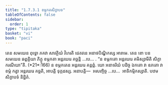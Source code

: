 ```yaml
---
title: "1.7.3.1 ខម្ភកតសិក្ខាបទ"
tableOfContents: false
sidebar:
  order: 1
type: "tipitaka"
basket: "vi"
book: "paci"
---
```



<DynamicBreadcrumb />

<Division number="596" book="paci">

<Paragraph number="1785" book="paci">
តេន សមយេន ពុទ្ធោ ភគវា សាវត្ថិយំ វិហរតិ ជេតវនេ អនាថបិណ្ឌិកស្ស អារាមេ. តេន ខោ បន សមយេន ឆព្ពគ្គិយា ភិក្ខូ ខម្ភកតា អន្តរឃរេ គច្ឆន្តិ …បេ… .
</Paragraph>

<Paragraph number="1786" book="paci">
<Emphasis>“ន ខម្ភកតោ អន្តរឃរេ គមិស្សាមីតិ សិក្ខា ករណីយា”</Emphasis>តិ. (*21*:<Emphasis>166</Emphasis>)
</Paragraph>

<Paragraph number="1787" book="paci">
ន ខម្ភកតេន អន្តរឃរេ គន្តព្ពំ. យោ អនាទរិយំ បដិច្ច ឯកតោ វា ឧភតោ វា ខម្ភំ កត្វា អន្តរឃរេ គច្ឆតិ, អាបត្តិ ទុក្កដស្ស.
</Paragraph>

<Paragraph number="1788" book="paci">
អនាបត្តិ—  អសញ្ចិច្ច …បេ…  អាទិកម្មិកស្សាតិ.

</Paragraph>
</Division>

<Paragraph number="1789" type="center" book="paci">
បឋមសិក្ខាបទំ និដ្ឋិតំ.
</Paragraph>